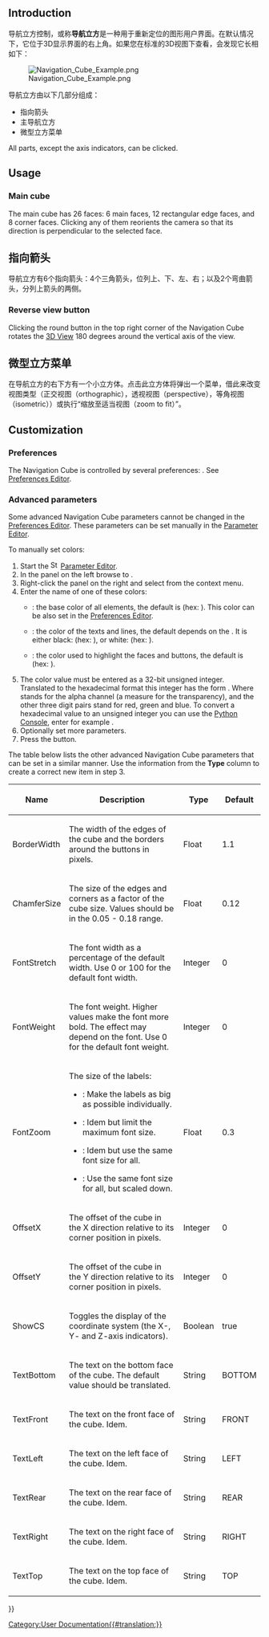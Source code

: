 <languages/>

<div class="mw-translate-fuzzy">
{{docnav/zh-cn|[[Mouse Model/zh-cn|Mouse Model]]|[[Document structure/zh-cn|Document structure]]}}
</div>

{{TOCright}}

== Introduction ==

<div class="mw-translate-fuzzy">
导航立方控制，或称'''导航立方'''是一种用于重新定位的图形用户界面。在默认情况下，它位于3D显示界面的右上角。如果您在标准的3D视图下查看，会发现它长相如下：
</div>

[[File:Navigation_Cube_Example.png]]

<div class="mw-translate-fuzzy">
导航立方由以下几部分组成：
*指向箭头
*主导航立方
*微型立方菜单
</div> 

All parts, except the axis indicators, can be clicked.

== Usage ==

=== Main cube ===

The main cube has 26 faces: 6 main faces, 12 rectangular edge faces, and 8 corner faces. Clicking any of them reorients the camera so that its direction is perpendicular to the selected face.

<span id="Directional_arrows"></span>
<div class="mw-translate-fuzzy">
== 指向箭头 ==
</div> 

<div class="mw-translate-fuzzy">
导航立方有6个指向箭头：4个三角箭头，位列上、下、左、右；以及2个弯曲箭头，分列上箭头的两侧。
</div>

=== Reverse view button ===

Clicking the round button in the top right corner of the Navigation Cube rotates the [[3D_View|3D View]] 180 degrees around the vertical axis of the view.

<span id="Mini-cube_menu"></span>
<div class="mw-translate-fuzzy">
== 微型立方菜单 ==
</div>

<div class="mw-translate-fuzzy">
在导航立方的右下方有一个小立方体。点击此立方体将弹出一个菜单，借此来改变视图类型（正交视图（orthographic），透视视图（perspective），等角视图（isometric））或执行“缩放至适当视图（zoom to fit）”。
</div>

== Customization ==

=== Preferences ===

The Navigation Cube is controlled by several preferences: {{MenuCommand|Edit → Preferences → Display → Navigation → Navigation Cube}}. See [[Preferences_Editor#Navigation|Preferences Editor]].

=== Advanced parameters ===

Some advanced Navigation Cube parameters cannot be changed in the [[Preferences_Editor#Navigation|Preferences Editor]]. These parameters can be set manually in the [[Std_DlgParameter|Parameter Editor]].

To manually set colors:

# Start the [[Image:Std_DlgParameter.svg|16px]] [[Std_DlgParameter|Parameter Editor]].
# In the panel on the left browse to {{MenuCommand|BaseApp → Preferences → NaviCube}}.
# Right-click the panel on the right and select {{MenuCommand|New unsigned item}} from the context menu.
# Enter the name of one of these colors:
#* {{MenuCommand|BaseColor}}: the base color of all elements, the default is {{Value|3806916544}} (hex: {{Value|e2e8efc0}}). This color can be also set in the [[Preferences_Editor#Navigation|Preferences Editor]]. {{Version|0.21}}
#* {{MenuCommand|EmphaseColor}}: the color of the texts and lines, the default depends on the {{MenuCommand|BaseColor}}. It is either black: {{Value|255}} (hex: {{Value|000000ff}}), or white: {{Value|4294967295}} (hex: {{Value|ffffffff}}). {{Version|0.21}}
#* {{MenuCommand|HiliteColor}}: the color used to highlight the faces and buttons, the default is {{Value|2867003391}} (hex: {{Value|aae2ffff}}).
# The color value must be entered as a 32-bit unsigned integer. Translated to the hexadecimal format this integer has the form {{Value|RRGGBBAA}}. Where {{Value|AA}} stands for the alpha channel (a measure for the transparency), and the other three digit pairs stand for red, green and blue. To convert a hexadecimal value to an unsigned integer you can use the [[Python_Console|Python Console]], enter for example {{Incode|int("323232ff", 16)}}.
# Optionally set more parameters.
# Press the {{Button|Close}} button.

The table below lists the other advanced Navigation Cube parameters that can be set in a similar manner. Use the information from the '''Type''' column to create a correct new item in step 3.

{| class="wikitable"
|-
! Name
! Description
! Type
! Default

|-
| BorderWidth
| The width of the edges of the cube and the borders around the buttons in pixels.
| Float
| 1.1

|-
| ChamferSize
| The size of the edges and corners as a factor of the cube size. Values should be in the 0.05 - 0.18 range.

{{Version|0.21}}
| Float
| 0.12

|-
| FontStretch
| The font width as a percentage of the default width. Use 0 or 100 for the default font width.
| Integer
| 0

|-
| FontWeight
| The font weight. Higher values make the font more bold. The effect may depend on the font. Use 0 for the default font weight.
| Integer
| 0

|-
| FontZoom
| The size of the labels:
* {{Value|FontZoom &#61; 1.0}}: Make the labels as big as possible individually.
* {{Value|0.0 < FontZoom < 1.0}}: Idem but limit the maximum font size.
* {{Value|FontZoom &#61; 0.0}}: Idem but use the same font size for all.
* {{Value|FontZoom < 0.0}}: Use the same font size for all, but scaled down.

{{Version|0.21}}
| Float
| 0.3

|-
| OffsetX
| The offset of the cube in the X direction relative to its corner position in pixels.
| Integer
| 0

|-
| OffsetY
| The offset of the cube in the Y direction relative to its corner position in pixels.
| Integer
| 0

|-
| ShowCS
| Toggles the display of the coordinate system (the X-, Y- and Z-axis indicators).
| Boolean
| true

|-
| TextBottom
| The text on the bottom face of the cube. The default value should be translated.
| String
| BOTTOM

|-
| TextFront
| The text on the front face of the cube. Idem.
| String
| FRONT

|-
| TextLeft
| The text on the left face of the cube. Idem.
| String
| LEFT

|-
| TextRear
| The text on the rear face of the cube. Idem.
| String
| REAR

|-
| TextRight
| The text on the right face of the cube. Idem.
| String
| RIGHT

|-
| TextTop
| The text on the top face of the cube. Idem.
| String
| TOP

|}


<div class="mw-translate-fuzzy">
{{docnav/zh-cn|[[Mouse Model/zh-cn|Mouse Model]]|[[Document structure/zh-cn|Document structure]]}}
</div>

{{Userdocnavi{{#translation:}}}}
[[Category:User Documentation{{#translation:}}]]